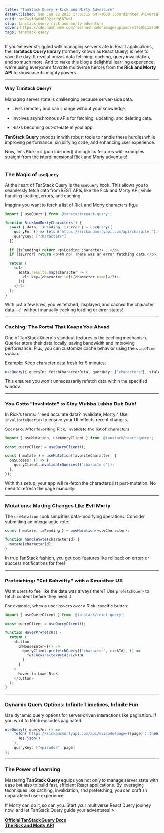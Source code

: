 ```yaml
---
title: "TanStack Query + Rick and Morty Adventure"
datePublished: Sun Jun 22 2025 17:00:15 GMT+0000 (Coordinated Universal Time)
cuid: cmc7wyfdw000502jzdg567wnl
slug: tanstack-query-rick-and-morty-adventure
cover: https://cdn.hashnode.com/res/hashnode/image/upload/v1750611573909/e472c2da-0b33-4f12-8d78-a92fceb0528c.png
tags: tanstack-query
---
```


If you've ever struggled with managing server state in React applications, the **TanStack Query library** (formerly known as React Query) is here to save the day. It revolutionizes data fetching, caching, query invalidation, and so much more. And to make this blog a delightful learning experience, we're using everyone’s favorite multiverse heroes from the **Rick and Morty API** to showcase its mighty powers.

---

#### **Why TanStack Query?**

Managing server state is challenging because server-side data:

* Lives remotely and can change without your knowledge.
    
* Involves asynchronous APIs for fetching, updating, and deleting data.
    
* Risks becoming out-of-date in your app.
    

**TanStack Query** swoops in with robust tools to handle these hurdles while improving performance, simplifying code, and enhancing user experience.

Now, let's Rick-roll (pun intended) through its features with examples straight from the interdimensional Rick and Morty adventure!

---

### **The Magic of** `useQuery`

At the heart of TanStack Query is the `useQuery` hook. This allows you to seamlessly fetch data from REST APIs, like the Rick and Morty API, while handling loading, errors, and caching.

Imagine you want to fetch a list of Rick and Morty characters:fig,a

```typescript
import { useQuery } from '@tanstack/react-query';

function RickAndMortyCharacters() {
  const { data, isPending, isError } = useQuery({
    queryFn: () => fetch("https://rickandmortyapi.com/api/character").then(res => res.json()),
    queryKey: ["characters"]
  });

  if (isPending) return <p>Loading characters...</p>;
  if (isError) return <p>Oh no! There was an error fetching data.</p>;

  return (
    <ul>
      {data.results.map(character => (
        <li key={character.id}>{character.name}</li>
      ))}
    </ul>
  );
}
```

With just a few lines, you've fetched, displayed, and cached the character data—all without manually tracking loading or error states!

---

### **Caching: The Portal That Keeps You Ahead**

One of TanStack Query's standout features is the caching mechanism. Queries store their data locally, saving bandwidth and improving performance. Plus, you can customize cache behavior using the `staleTime` option.

Example: Keep character data fresh for 5 minutes:

```typescript
useQuery({ queryFn: fetchCharacterData, queryKey: ["characters"], staleTime: 300000 });
```

This ensures you won't unnecessarily refetch data within the specified window.

---

### **You Gotta "Invalidate" to Stay Wubba Lubba Dub Dub!**

In Rick's terms: "need accurate data? Invalidate, Morty!" Use `invalidateQueries` to ensure your UI reflects recent changes.

Scenario: After favoriting Rick, invalidate the list of characters:

```typescript
import { useMutation, useQueryClient } from '@tanstack/react-query';

const queryClient = useQueryClient();

const { mutate } = useMutation(favoriteCharacter, {
  onSuccess: () => {
    queryClient.invalidateQueries(["characters"]);
  },
});
```

With this setup, your app will re-fetch the characters list post-mutation. No need to refresh the page manually!

---

### **Mutations: Making Changes Like Evil Morty**

The `useMutation` hook simplifies data-modifying operations. Consider submitting an intergalactic vote:

```typescript
const { mutate, isPending } = useMutation(voteCharacter);

function handleVote(characterId) {
  mutate(characterId);
}
```

In true TanStack fashion, you get cool features like rollback on errors or success notifications for free!

---

### **Prefetching: "Get Schwifty" with a Smoother UX**

Want users to feel like the data was always there? Use `prefetchQuery` to fetch content before they need it.

For example, when a user hovers over a Rick-specific button:

```typescript
import { useQueryClient } from '@tanstack/react-query';

const queryClient = useQueryClient();

function HoverPrefetch() {
  return (
    <button
      onMouseEnter={() =>
        queryClient.prefetchQuery(['character', rickId], () =>
          fetchCharacterById(rickId)
        )
      }
    >
      Hover to Load Rick
    </button>
  );
}
```

---

### **Dynamic Query Options: Infinite Timelines, Infinite Fun**

Use dynamic query options for server-driven interactions like pagination. If you want to fetch episodes paginated:

```typescript
useQuery({ queryFn: () =>
    fetch(`https://rickandmortyapi.com/api/episode?page=${page}`).then(res =>
      res.json()
    ),
    queryKey: ["episodes", page]
);
```

---

### **The Power of Learning**

Mastering **TanStack Query** equips you not only to manage server state with ease but also to build fast, efficient React applications. By leveraging techniques like caching, invalidation, and prefetching, you can craft an unparalleled user experience.

If Morty can do it, so can you. Start your multiverse React Query journey now, and let TanStack Query guide your adventures! 🌀

[**Official TanStack Query Docs**](https://tanstack.com/query/latest/docs/framework/react/overview)  
[**The Rick and Morty API**](https://rickandmortyapi.com/)
